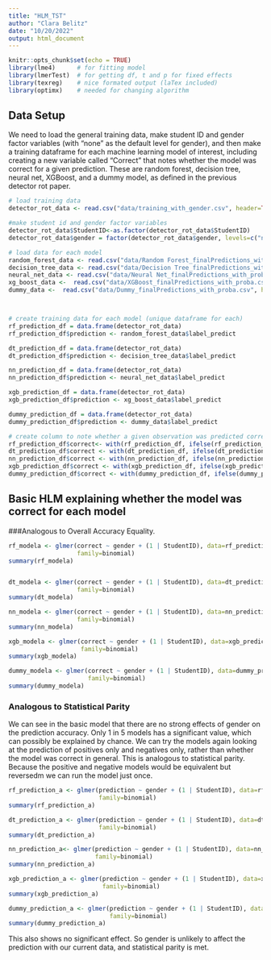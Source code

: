 ```yaml
---
title: "HLM_TST"
author: "Clara Belitz"
date: "10/20/2022"
output: html_document
---
```


```r
knitr::opts_chunk$set(echo = TRUE)
library(lme4)      # for fitting model
library(lmerTest)  # for getting df, t and p for fixed effects
library(texreg)    # nice formated output (laTex included)
library(optimx)    # needed for changing algorithm
```

## Data Setup

We need to load the general training data, make student ID and gender factor variables (with "none" as the default level for gender), and then make a training dataframe for each machine learning model of interest, including creating a new variable called "Correct" that notes whether the model was correct for a given prediction. These are random forest, decision tree, neural net, XGBoost, and a dummy model, as defined in the previous detector rot paper.

```r
# load training data
detector_rot_data <- read.csv("data/training_with_gender.csv", header=TRUE)

#make student id and gender factor variables
detector_rot_data$StudentID<-as.factor(detector_rot_data$StudentID)
detector_rot_data$gender = factor(detector_rot_data$gender, levels=c("none", "male", "female")) # none is baseline level

# load data for each model
random_forest_data <- read.csv("data/Random Forest_finalPredictions_with_proba.csv", header=TRUE)
decision_tree_data <- read.csv("data/Decision Tree_finalPredictions_with_proba.csv", header=TRUE)
neural_net_data <- read.csv("data/Neural Net_finalPredictions_with_proba.csv", header=TRUE)
xg_boost_data <-  read.csv("data/XGBoost_finalPredictions_with_proba.csv", header=TRUE)
dummy_data <-  read.csv("data/Dummy_finalPredictions_with_proba.csv", header=TRUE)



# create training data for each model (unique dataframe for each)
rf_prediction_df = data.frame(detector_rot_data)
rf_prediction_df$prediction <- random_forest_data$label_predict

dt_prediction_df = data.frame(detector_rot_data)
dt_prediction_df$prediction <- decision_tree_data$label_predict

nn_prediction_df = data.frame(detector_rot_data)
nn_prediction_df$prediction <- neural_net_data$label_predict

xgb_prediction_df = data.frame(detector_rot_data)
xgb_prediction_df$prediction <- xg_boost_data$label_predict

dummy_prediction_df = data.frame(detector_rot_data)
dummy_prediction_df$prediction <- dummy_data$label_predict

# create column to note whether a given observation was predicted correctly or not, for each model
rf_prediction_df$correct<- with(rf_prediction_df, ifelse(rf_prediction_df$prediction == rf_prediction_df$Target, 1, 0))
dt_prediction_df$correct <- with(dt_prediction_df, ifelse(dt_prediction_df$prediction == dt_prediction_df$Target, 1, 0))
nn_prediction_df$correct <- with(nn_prediction_df, ifelse(nn_prediction_df$prediction == nn_prediction_df$Target, 1, 0))
xgb_prediction_df$correct <- with(xgb_prediction_df, ifelse(xgb_prediction_df$prediction == xgb_prediction_df$Target, 1, 0))
dummy_prediction_df$correct <- with(dummy_prediction_df, ifelse(dummy_prediction_df$prediction == dummy_prediction_df$Target, 1, 0))

```

## Basic HLM explaining whether the model was correct for each model
###Analogous to Overall Accuracy Equality.

```r
rf_modela <- glmer(correct ~ gender + (1 | StudentID), data=rf_prediction_df,
                   family=binomial)
summary(rf_modela)


dt_modela <- glmer(correct ~ gender + (1 | StudentID), data=dt_prediction_df,
                   family=binomial)
summary(dt_modela)

nn_modela <- glmer(correct ~ gender + (1 | StudentID), data=nn_prediction_df,
                   family=binomial)
summary(nn_modela)

xgb_modela <- glmer(correct ~ gender + (1 | StudentID), data=xgb_prediction_df,
                    family=binomial)
summary(xgb_modela)

dummy_modela <- glmer(correct ~ gender + (1 | StudentID), data=dummy_prediction_df,
                      family=binomial)
summary(dummy_modela)
```

### Analogous to Statistical Parity
We can see in the basic model that there are no strong effects of gender on the prediction accuracy. Only 1 in 5 models has a significant value, which can possibly be explained by chance. We can try the models again looking at the prediction of positives only and negatives only, rather than whether the model was correct in general. This is analogous to statistical parity. Because the positive and negative models would be equivalent but reversedm we can run the model just once.

```r
rf_prediction_a <- glmer(prediction ~ gender + (1 | StudentID), data=rf_prediction_df,
                         family=binomial)
summary(rf_prediction_a)

dt_prediction_a <- glmer(prediction ~ gender + (1 | StudentID), data=dt_prediction_df,
                         family=binomial)
summary(dt_prediction_a)

nn_prediction_a<- glmer(prediction ~ gender + (1 | StudentID), data=nn_prediction_df,
                        family=binomial)
summary(nn_prediction_a)

xgb_prediction_a <- glmer(prediction ~ gender + (1 | StudentID), data=xgb_prediction_df,
                          family=binomial)
summary(xgb_prediction_a)

dummy_prediction_a <- glmer(prediction ~ gender + (1 | StudentID), data=dummy_prediction_df,
                            family=binomial)
summary(dummy_prediction_a)

```
This also shows no significant effect. So gender is unlikely to affect the prediction with our current data, and statistical parity is met.
